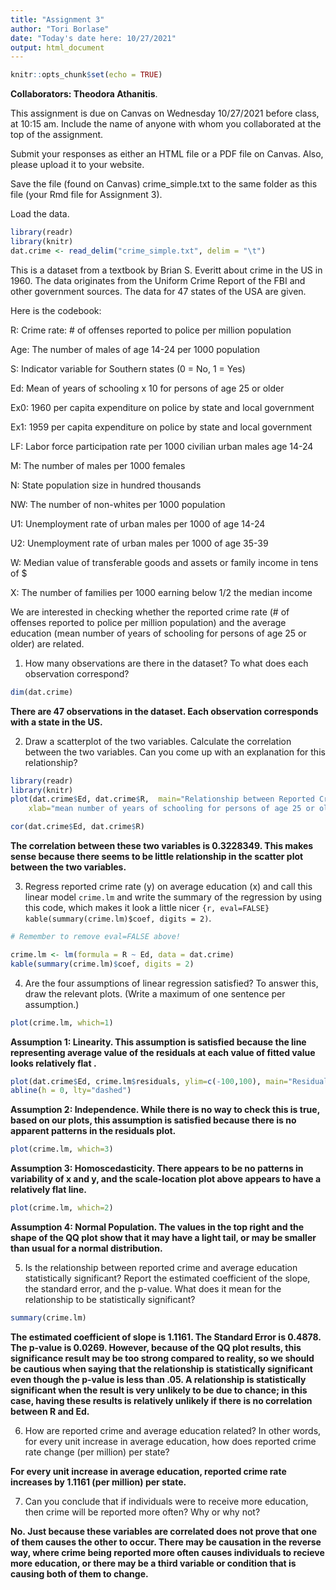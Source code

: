 ```yaml
---
title: "Assignment 3"
author: "Tori Borlase"
date: "Today's date here: 10/27/2021"
output: html_document
---
```


```r
knitr::opts_chunk$set(echo = TRUE)
```

**Collaborators: Theodora Athanitis**.

This assignment is due on Canvas on Wednesday 10/27/2021 before class, at 10:15 am. Include the name of anyone with whom you collaborated at the top of the assignment.

Submit your responses as either an HTML file or a PDF file on Canvas. Also, please upload it to your website.

Save the file (found on Canvas) crime_simple.txt to the same folder as this file (your Rmd file for Assignment 3).

Load the data.
```r
library(readr)
library(knitr)
dat.crime <- read_delim("crime_simple.txt", delim = "\t")
```

This is a dataset from a textbook by Brian S. Everitt about crime in the US in 1960. The data originates from the Uniform Crime Report of the FBI and other government sources. The data for 47 states of the USA are given. 

Here is the codebook:

R: Crime rate: # of offenses reported to police per million population

Age: The number of males of age 14-24 per 1000 population

S: Indicator variable for Southern states (0 = No, 1 = Yes)

Ed: Mean of years of schooling x 10 for persons of age 25 or older

Ex0: 1960 per capita expenditure on police by state and local government

Ex1: 1959 per capita expenditure on police by state and local government

LF: Labor force participation rate per 1000 civilian urban males age 14-24

M: The number of males per 1000 females

N: State population size in hundred thousands

NW: The number of non-whites per 1000 population

U1: Unemployment rate of urban males per 1000 of age 14-24

U2: Unemployment rate of urban males per 1000 of age 35-39

W: Median value of transferable goods and assets or family income in tens of $

X: The number of families per 1000 earning below 1/2 the median income


We are interested in checking whether the reported crime rate (# of offenses reported to police per million population) and the average education (mean number of years of schooling for persons of age 25 or older) are related. 


1. How many observations are there in the dataset? To what does each observation correspond?

```r
dim(dat.crime)
```

__There are 47 observations in the dataset.  Each observation corresponds with a state in the US.__

2. Draw a scatterplot of the two variables. Calculate the correlation between the two variables. Can you come up with an explanation for this relationship?

```r

library(readr)
library(knitr)
plot(dat.crime$Ed, dat.crime$R,  main="Relationship between Reported Crime Rate and Average Education",
    xlab="mean number of years of schooling for persons of age 25 or older", ylab="# of offenses reported to police per million population")
```

```r
cor(dat.crime$Ed, dat.crime$R)
```



__The correlation between these two variables is  0.3228349. This makes sense because there seems to be little relationship in the scatter plot between the two variables.__

3. Regress reported crime rate (y) on average education (x) and call this linear model `crime.lm` and write the summary of the regression by using this code, which makes it look a little nicer `{r, eval=FALSE} kable(summary(crime.lm)$coef, digits = 2)`.

```r
# Remember to remove eval=FALSE above!

crime.lm <- lm(formula = R ~ Ed, data = dat.crime) 
kable(summary(crime.lm)$coef, digits = 2)


```

4. Are the four assumptions of linear regression satisfied? To answer this, draw the relevant plots. (Write a maximum of one sentence per assumption.)

```r
plot(crime.lm, which=1)
```

__Assumption 1: Linearity.  This assumption is satisfied because the line representing  average value of the residuals at each value of fitted value looks relatively flat .__


```r
plot(dat.crime$Ed, crime.lm$residuals, ylim=c(-100,100), main="Residuals vs. x", xlab="x, Scaled speed", ylab="Residuals")
abline(h = 0, lty="dashed")
```

__Assumption 2: Independence. While there is no way to check this is true, based on our plots, this assumption is satisfied because there is no apparent patterns in the residuals plot.__

```r
plot(crime.lm, which=3)
```

__Assumption 3: Homoscedasticity. There appears to be no patterns in variability of x and y, and the scale-location plot above appears to have a relatively flat line.__

```r
plot(crime.lm, which=2)
```

__Assumption 4: Normal Population. The values in the top right and the shape of the QQ plot show that it may have a light tail, or may be smaller than usual for a normal distribution.__

5. Is the relationship between reported crime and average education statistically significant? Report the estimated coefficient of the slope, the standard error, and the p-value. What does it mean for the relationship to be statistically significant?

```r
summary(crime.lm)
```

__The estimated coefficient of slope is 1.1161. The Standard Error is 0.4878. The p-value is 0.0269. However, because of the QQ plot results, this significance result may be too strong compared to reality, so we should be cautious when saying that the relationship is statistically significant even though the p-value is less than .05.  A relationship is statistically significant when the result is very unlikely to be due to chance; in this case, having these results is relatively unlikely if there is no correlation between R and Ed.__

6. How are reported crime and average education related? In other words, for every unit increase in average education, how does reported crime rate change (per million) per state?

__For every unit increase in average education, reported crime rate increases by 1.1161 (per million) per state.__

7. Can you conclude that if individuals were to receive more education, then crime will be reported more often? Why or why not?

__No. Just because these variables are correlated does not prove that one of them causes the other to occur. There may be causation in the reverse way, where crime being reported more often causes individuals to recieve more education, or there may be a third variable or condition that is causing both of them to change.__


